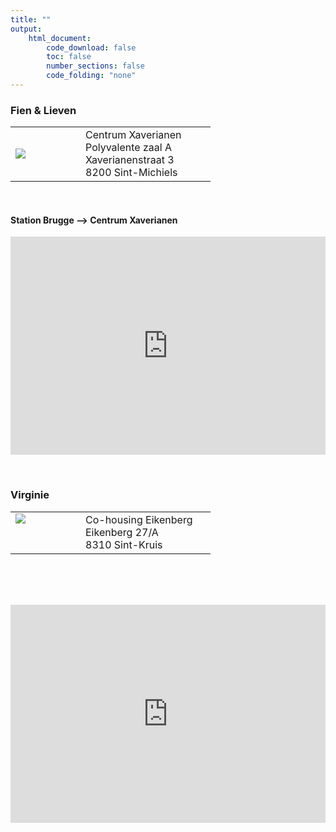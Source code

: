 ```yaml
---
title: ""
output:
    html_document:
        code_download: false
        toc: false
        number_sections: false
        code_folding: "none"
---
```


### Fien & Lieven

<table>
<tr>
<td width=30%>![](https://www.brugge.be/files/uploads/imagecache/Origineel/images/news/xaverianen_ingang.jpg)</td> 
<td width=5%></td>
<td>
Centrum Xaverianen  
Polyvalente zaal A  
Xaverianenstraat 3   
8200 Sint-Michiels  
</td>
</tr>

</table>

</br> 

#### Station Brugge --> Centrum Xaverianen 

<div style="position: relative;width: 100%;height: 0;padding-bottom: 69.25%;">
<iframe src="https://www.google.com/maps/d/u/1/embed?mid=15ZIY0on2-RIhzci8kTkK-rimoo9M9Vce&ehbc=2E312F" frameborder="0" scrolling="no" marginheight="0" marginwidth="0" style=" position:absolute;top: 0;left: 0;width: 100%;height: 100%;">
</iframe>
</div>

</br>

### Virginie

<table>
<tr>
<td width=30% style="vertical-align: top;">![](./figs/eikenberg.jpg)</td> 
<td width=5%></td>
<td style="vertical-align: top;">
Co-housing Eikenberg      
Eikenberg 27/A         
8310 Sint-Kruis          
</td>
</tr>

</table>

</br>  
</br>

<div style="position: relative;width: 100%;height: 0;padding-bottom: 69.25%;">
<iframe id="gmap_canvas" src="<iframe src="https://www.google.com/maps/embed?pb=!1m18!1m12!1m3!1d2516.8278311311105!2d3.2625156873226597!3d51.210917222208515!2m3!1f0!2f0!3f0!3m2!1i1024!2i768!4f13.1!3m3!1m2!1s0x47c35a07199e9f09%3A0x30eca87622e6ea9f!2sCohousing%20Eikenberg%20Vzw!5e0!3m2!1sen!2sbe!4v1682157844053!5m2!1sen!2sbe" frameborder="0" scrolling="no" marginheight="0" marginwidth="0" style=" position:absolute;top: 0;left: 0;width: 100%;height: 100%;"></iframe>
</div>





